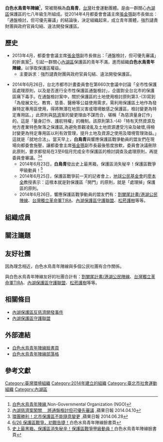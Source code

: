 '''白色水鳥青年陣線'''<ref>[http://www.facebook.com/whitebirdprotect/ 白色水鳥青年陣線],Non-Governmental Organization (NGO)</ref>，常被簡稱為'''白鳥青'''，[[台灣|台灣]]社會運動團體。是由一群關心[[內湖區|內湖區]]保護區的七八年級生所組成。從2014年4月都委會會議主席[[張金鶚|張金鶚]]副市長做出：「通盤檢討，但可優先審議」的結論後，決定組織起來，成立青年團體，強烈譴責財團與政府官員勾結、違法開發保護區。

==歷史==

*2013年4月，都委會會議主席[[張金鶚|張金鶚]]副市長做出：「通盤檢討，但可優先審議」的折衷案<ref>[http://www.appledaily.com.tw/realtimenews/article/new/20140410/377111/ 內湖慈濟案闖關　 將通盤檢討但可優先審議] {{Wayback|url=http://www.appledaily.com.tw/realtimenews/article/new/20140410/377111/ |date=20160627163811 }},蘋果日報 2014.04.10</ref>。引起一群關心[[內湖區|內湖區]]保護區的青年不滿，進而組織'''白色水鳥青年陣線'''，以爭取保護區權益。
**主要訴求：強烈譴責財團與政府官員勾結、違法開發保護區。

*2014年6月26日，台北市都市計畫委員會在第660次會議中討論「全市性保護區處理原則，以及是否進行全市性保護區通盤檢討」，企圖對全台北市的保護區痛下毒手。在通盤檢討案中，關於保護區的土地使用檢討原則第3.-(3)寫到「為發展文化、教育、慈善、醫療等公益使用需求，需利用保護區土地作為發展特定專用區使用，得將無潛在地質災害或環境敏感之保護區，檢討變更為特定專用區。」此原則與[[慈濟|慈濟]]案的變更理由不謀而合，堪稱「為慈濟量身訂作」的。這是「量身訂作、護航特權」的機制。該原則第3.-(4)「特有天然資源及地方產業特色聚落之保護區,為避免景觀凌亂及土地資源遭受污染及破壞,得檢討變更為特定專用區以利有效管理，提升土地及資源之使用及環境管理效益。」這就是「就地合法」。當天早上，'''白鳥青'''與響應保護區戰爭動員的盟友們在現場向都委會施壓，讓都委會主席[[張金鶚|張金鶚]]副市長最後態度放軟，委員會決議刪除此原則，要求都發局在3至6個月完成全市保護區的檢討調查及處理原則，再提委員會審議。<ref>[http://www.appledaily.com.tw/realtimenews/article/life/20140626/423152/%E7%92%B0%E5%9C%98%E5%8B%9D%E5%88%A9%EF%BC%81%E3%80%80%E5%8C%97%E5%B8%82%E4%BF%9D%E8%AD%B7%E5%8D%80%E4%B8%8D%E8%83%BD%E9%9A%A8%E6%84%8F%E8%AE%8A%E6%9B%B4 環團勝利！北市保護區不能隨意變更] {{Wayback|url=http://www.appledaily.com.tw/realtimenews/article/life/20140626/423152/%E7%92%B0%E5%9C%98%E5%8B%9D%E5%88%A9%EF%BC%81%E3%80%80%E5%8C%97%E5%B8%82%E4%BF%9D%E8%AD%B7%E5%8D%80%E4%B8%8D%E8%83%BD%E9%9A%A8%E6%84%8F%E8%AE%8A%E6%9B%B4 |date=20150924140201 }},蘋果日報 2014.06.28</ref><ref>[https://www.facebook.com/photo.php?fbid=325091770988117&set=a.311984898965471.1073741828.309111669252794&type=1&relevant_count=1 6/26 保護區戰爭，初戰告捷！]白色水鳥青年陣線臉書頁</ref>
**2014年6月23日，'''白鳥青'''發出史上最黑箱，保護區消失秘辛！保護區戰爭甲級動員！<ref>[https://www.facebook.com/photo.php?fbid=323928384437789&set=a.311984898965471.1073741828.309111669252794&type=1&relevant_count=1 史上最黑箱，保護區消失秘辛！保護區戰爭甲級動員！]白色水鳥青年陣線臉書頁</ref>
**2014年6月25日，保護區戰爭前一天的記者會上，[[地球公民基金會|地球公民基金會]]的[[廖本全|廖本全]]教授表示：這根本就是對保護區「開門」的原則，就是「處理掉」保護區的原則。
**2014年6月26日，響應保護區戰爭動員的盟友們有：[[割闌尾計畫/港湖公民陣線|割闌尾計畫/港湖公民陣線]]、[[台灣獨立革命軍TIRA|台灣獨立革命軍TIRA]]、[[內湖保護區守護聯盟|內湖保護區守護聯盟]]、[[松菸護樹|松菸護樹]]等等。

==組織成員==


==關注議題==

==友好社團==

因為理念相近，白色水鳥青年陣線與多個公民社團有合作關係。

與白色水鳥青年陣線友好的社團合計有：[[割闌尾計畫/港湖公民陣線|割闌尾計畫/港湖公民陣線]]、[[台灣獨立革命軍TIRA|台灣獨立革命軍TIRA]]、[[內湖保護區守護聯盟|內湖保護區守護聯盟]]、[[松菸護樹|松菸護樹]]等等。

==相關條目==
*[[內湖保護區反慈濟開發事件|內湖保護區反慈濟開發事件]]
*[[內湖保護區守護聯盟|內湖保護區守護聯盟]]

== 外部連結 ==
* [http://www.facebook.com/whitebirdprotect/ 白色水鳥青年陣線臉書頁]
* [http://whitebirdprotect.blogspot.tw/ 白色水鳥青年陣線部落格] {{Wayback|url=http://whitebirdprotect.blogspot.tw/ |date=20161003052614 }}

==參考文獻==
{{reflist}}

{{台灣環境運動}}
[[Category:臺灣環境組織|Category:臺灣環境組織]]
[[Category:2014年建立的組織|Category:2014年建立的組織]]
[[Category:臺北市社會運動組織|Category:臺北市社會運動組織]]
[[Category:內湖區|Category:內湖區]]